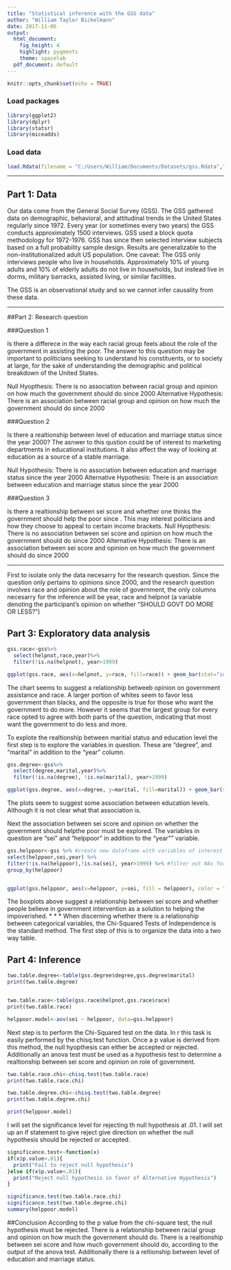 ```yaml
---
title: "Statistical inference with the GSS data"
author: "William Taylor Bickelmann"
date: 2017-11-06
output:
  html_document:
    fig_height: 4
    highlight: pygments
    theme: spacelab
  pdf_document: default
---
```


```r
knitr::opts_chunk$set(echo = TRUE)
```


### Load packages

```r
library(ggplot2)
library(dplyr)
library(statsr)
library(miceadds)
```

### Load data

```r
load.Rdata(filename = "C:/Users/William/Documents/Datasets/gss.Rdata","gss")
```

* * *

## Part 1: Data

Our data come from the General Social Survey (GSS). The GSS gathered data on demographic, behavioral, and attitudinal trends in the United States regularly since 1972. Every year (or sometimes every two years) the GSS conducts approximately 1500 interviews. GSS used a block quota methodology for 1972-1976. GSS has since then selected interview subjects based on a full probability sample design. Results are generalizable to the non-institutionalized adult US population. One caveat: The GSS only interviews people who live in households. Approximately 10% of young adults and 10% of elderly adults do not live in households, but instead live in dorms, military barracks, assisted living, or similar facilities.

The GSS is an observational study and so we cannot infer causality from these data.

* * *

##Part 2: Research question

###Question 1

Is there a differece in the way each racial group feels about the role of the government in assisting the poor. The answer to this question may be important to politicians seeking to understand his constituents, or to society at large, for the sake of understanding the demographic and political breakdown of the United States. 

Null Hyopthesis: There is no association between racial group and opinion on how much the government should do since 2000
Alternative Hypothesis: There is an association between racial group and opinion on how much the government should do  since 2000

###Question 2

Is there a realtionship between level of education and marriage status since the year 2000? The asnwer to this qustion could be of interest to marketing departments in educational institutions. It also affect the way of looking at education as a source of a stable marriage.

Null Hypothesis: There is no association between education and marriage status since the year 2000
Alternative Hypothesis: There is an association between education and marriage status since the year 2000

###Question 3

Is there a realtionship between sei score and whether one thinks the government should help the poor since . This may interest politicians and how they choose to appeal to certain income brackets.
Null Hyopthesis: There is no association between sei score and opinion on how much the government should do since 2000
Alternative Hypothesis: There is an association between sei score and opinion on how much the government should do  since 2000

* * *

First to isolate only the data necesarry for the research question. Since the question only pertains to opinions since 2000, and the research question involves race and opinion about the role of government, the only columns necesarry for the inference will be year, race and helpnot (a variable denoting the participant's opinion on whether "SHOULD GOVT DO MORE OR LESS?")

## Part 3: Exploratory data analysis

```r
gss.race<-gss%>%
  select(helpnot,race,year)%>%
  filter(!is.na(helpnot), year>1999)

ggplot(gss.race, aes(x=helpnot, y=race, fill=race)) + geom_bar(stat="identity") + xlab("More or Less Government") + ggtitle("Opinion on Government Role by Race", subtitle = NULL)+ coord_flip()
```
The chart seems to suggest a relationship betweeb opinion on government assistance and race. A larger portion of whites seem to favor less government than blacks, and the opposite is true for those who want the government to do more. However it seems that the largest group for every race opted to agree with both parts of the question, indicating that most want the government to do less and more.

To explote the realtionship between maritial status and education level the first step is to explore the variables in question. These are "degree", and "marital" in addition to the "year" column. 

```r

gss.degree<-gss%>%
  select(degree,marital,year)%>%
  filter(!is.na(degree), !is.na(marital), year>1999)

ggplot(gss.degree, aes(x=degree, y=marital, fill=marital)) + geom_bar(stat="identity") + xlab("Degree Type") +ylab("Number of Degree Holders") + ggtitle("Education Level by Marriage Status", subtitle = NULL) + coord_flip()
```


The plots seem to suggest some association between education levels. Although it is not clear what that association is.

Next the association between sei score and opinion on whether the government should helpthe poor must be explored. The variables in question are "sei" and "helppoor" in addition to the "year"" variable.
```r
gss.helppoor<-gss %>% #create new dataframe with variables of interest
select(helppoor,sei,year) %>%
filter(!is.na(helppoor),!is.na(sei), year>1999) %>% #filter out NAs for each variable and specify years of interest
group_by(helppoor) 


ggplot(gss.helppoor, aes(x=helppoor, y=sei, fill = helppoor), color = "black") + geom_boxplot()

```
The boxplots above suggest a relationship between sei score and whether people believe in government intervention as a solution to helping the impoverished. 
* * *
When discerning whether there is a relationship between categorical variables, the Chi-Squared Tests of Independence is the standard method. The first step of this is to organize the data into a two way table.

## Part 4: Inference


```r
two.table.degree<-table(gss.degree$degree,gss.degree$marital)
print(two.table.degree)


two.table.race<-table(gss.race$helpnot,gss.race$race)
print(two.table.race)

helppoor.model<-aov(sei ~ helppoor, data=gss.helppoor)
```

Next step is to perform the Chi-Squared test on the data. In r this task is easily performed by the chisq.test function. Once a p value is derived from this method, the null hyopthesis can either be accepted or rejected. Additionally an anova test must be used as a hypothesis test to determine a realtionship between sei score and opinion on role of government.
```r
two.table.race.chi<-chisq.test(two.table.race)
print(two.table.race.chi)

two.table.degree.chi<-chisq.test(two.table.degree)
print(two.table.degree.chi)

print(helppoor.model)
```

I will set the significance level for rejecting th null hypothesis at .01. I will set up an if statement to give reject give direction on whether the null hypothesis should be rejected or accepted.
```r
significance.test<-function(x)
if(x$p.value>.01){
  print("Fail to reject null hypothesis")
}else if(x$p.value<.01){
  print("Reject null hypothesis in favor of Alternative Hypothesis")
}

significance.test(two.table.race.chi)
significance.test(two.table.degree.chi)
summary(helppoor.model)

```

##Conclusion
According to the p value from the chi-square test, the null hypothesis must be rejected. There is a relationship between racial group and opinion on how much the government should do. There is a realtionship between sei score and how much government should do, according to the output of the anova test. Additionally there is a reltionship between level of education and marriage status.
